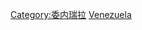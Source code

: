 {{catmore}}
{{Commonscat|Transport in Venezuela‎}}

[[Category:委内瑞拉|Category:委内瑞拉]]
[[Category:南美洲各国交通‎|Venezuela‎]]